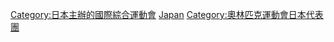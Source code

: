 [[Category:日本主辦的國際綜合運動會|Category:日本主辦的國際綜合運動會]]
[[Category:依主辦國劃分的奧林匹克運動會|Japan]]
[[Category:奧林匹克運動會日本代表團|Category:奧林匹克運動會日本代表團]]